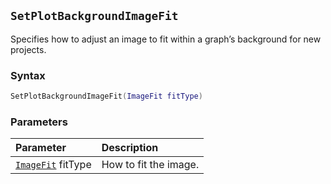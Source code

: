 ::: {.minipage data-latex="{\textwidth}"}
## `SetPlotBackgroundImageFit`

Specifies how to adjust an image to fit within a graph's background for new projects.

### Syntax {-}

``` .lua
SetPlotBackgroundImageFit(ImageFit fitType)
```

### Parameters {-}

**Parameter** | **Description**
| :-- | :-- |
| [`ImageFit`](#imagefit) fitType | How to fit the image. |
:::
